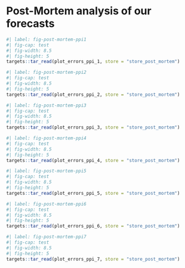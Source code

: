 # Post-Mortem analysis of our forecasts

```r
#| label: fig-post-mortem-ppi1
#| fig-cap: test
#| fig-width: 8.5
#| fig-height: 5
targets::tar_read(plot_errors_ppi_1, store = "store_post_mortem")
```

```r
#| label: fig-post-mortem-ppi2
#| fig-cap: test
#| fig-width: 8.5
#| fig-height: 5
targets::tar_read(plot_errors_ppi_2, store = "store_post_mortem")
```

```r
#| label: fig-post-mortem-ppi3
#| fig-cap: test
#| fig-width: 8.5
#| fig-height: 5
targets::tar_read(plot_errors_ppi_3, store = "store_post_mortem")
```

```r
#| label: fig-post-mortem-ppi4
#| fig-cap: test
#| fig-width: 8.5
#| fig-height: 5
targets::tar_read(plot_errors_ppi_4, store = "store_post_mortem")
```

```r
#| label: fig-post-mortem-ppi5
#| fig-cap: test
#| fig-width: 8.5
#| fig-height: 5
targets::tar_read(plot_errors_ppi_5, store = "store_post_mortem")
```

```r
#| label: fig-post-mortem-ppi6
#| fig-cap: test
#| fig-width: 8.5
#| fig-height: 5
targets::tar_read(plot_errors_ppi_6, store = "store_post_mortem")
```

```r
#| label: fig-post-mortem-ppi7
#| fig-cap: test
#| fig-width: 8.5
#| fig-height: 5
targets::tar_read(plot_errors_ppi_7, store = "store_post_mortem")
```
